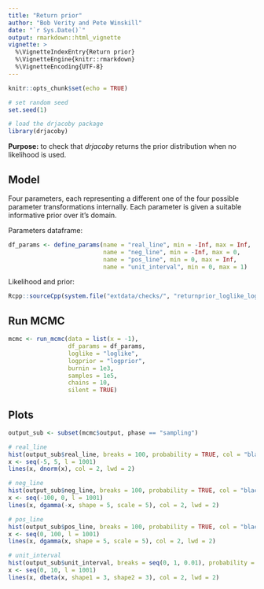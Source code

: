 ---
title: "Return prior"
author: "Bob Verity and Pete Winskill"
date: "`r Sys.Date()`"
output: rmarkdown::html_vignette
vignette: >
  %\VignetteIndexEntry{Return prior}
  %\VignetteEngine{knitr::rmarkdown}
  %\VignetteEncoding{UTF-8}
---

```{r setup, include=FALSE}
knitr::opts_chunk$set(echo = TRUE)
```

```{r, echo = FALSE}
# set random seed
set.seed(1)

# load the drjacoby package
library(drjacoby)
```
**Purpose:** to check that *drjacoby* returns the prior distribution when no likelihood is used.

## Model

Four parameters, each representing a different one of the four possible parameter transformations internally. Each parameter is given a suitable informative prior over it's domain.

Parameters dataframe:

```{r}
df_params <- define_params(name = "real_line", min = -Inf, max = Inf,
                           name = "neg_line", min = -Inf, max = 0,
                           name = "pos_line", min = 0, max = Inf,
                           name = "unit_interval", min = 0, max = 1)
```

Likelihood and prior:

```{r, echo = FALSE, comment = ''}
Rcpp::sourceCpp(system.file("extdata/checks/", "returnprior_loglike_logprior.cpp", package = 'drjacoby', mustWork = TRUE))
```

## Run MCMC

```{r}
mcmc <- run_mcmc(data = list(x = -1),
                 df_params = df_params,
                 loglike = "loglike",
                 logprior = "logprior",
                 burnin = 1e3,
                 samples = 1e5,
                 chains = 10,
                 silent = TRUE)
```

## Plots

```{r, fig.width=6, fig.height=5}
output_sub <- subset(mcmc$output, phase == "sampling")

# real_line
hist(output_sub$real_line, breaks = 100, probability = TRUE, col = "black", main = "real_line")
x <- seq(-5, 5, l = 1001)
lines(x, dnorm(x), col = 2, lwd = 2)

# neg_line
hist(output_sub$neg_line, breaks = 100, probability = TRUE, col = "black", main = "neg_line")
x <- seq(-100, 0, l = 1001)
lines(x, dgamma(-x, shape = 5, scale = 5), col = 2, lwd = 2)

# pos_line
hist(output_sub$pos_line, breaks = 100, probability = TRUE, col = "black", main = "pos_line")
x <- seq(0, 100, l = 1001)
lines(x, dgamma(x, shape = 5, scale = 5), col = 2, lwd = 2)

# unit_interval
hist(output_sub$unit_interval, breaks = seq(0, 1, 0.01), probability = TRUE, col = "black", main = "unit_interval")
x <- seq(0, 10, l = 1001)
lines(x, dbeta(x, shape1 = 3, shape2 = 3), col = 2, lwd = 2)
```
